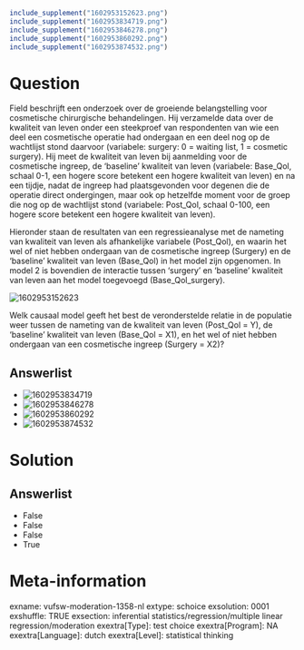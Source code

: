 ```{r, echo = FALSE, results = "hide"}
include_supplement("1602953152623.png")
include_supplement("1602953834719.png")
include_supplement("1602953846278.png")
include_supplement("1602953860292.png")
include_supplement("1602953874532.png")
```

Question
========
Field beschrijft een onderzoek over de groeiende belangstelling voor
cosmetische chirurgische behandelingen. Hij verzamelde data over de
kwaliteit van leven onder een steekproef van respondenten van wie een
deel een cosmetische operatie had ondergaan en een deel nog op de
wachtlijst stond daarvoor (variabele: surgery: 0 = waiting list, 1 =
cosmetic surgery). Hij meet de kwaliteit van leven bij aanmelding voor
de cosmetische ingreep, de ‘baseline’ kwaliteit van leven (variabele:
Base\_Qol, schaal 0-1, een hogere score betekent een hogere kwaliteit
van leven) en na een tijdje, nadat de ingreep had plaatsgevonden voor
degenen die de operatie direct ondergingen, maar ook op hetzelfde moment
voor de groep die nog op de wachtlijst stond (variabele: Post\_Qol,
schaal 0-100, een hogere score betekent een hogere kwaliteit van
leven).  
  
Hieronder staan de resultaten van een regressieanalyse met de nameting
van kwaliteit van leven als afhankelijke variabele (Post\_Qol), en
waarin het wel of niet hebben ondergaan van de cosmetische ingreep
(Surgery) en de ‘baseline’ kwaliteit van leven (Base\_Qol) in het model
zijn opgenomen. In model 2 is bovendien de interactie tussen ‘surgery’
en ‘baseline’ kwaliteit van leven aan het model toegevoegd
(Base\_Qol\_surgery).  
  
<img src="1602953152623.png" class="fr-fic fr-dii tvcss_2"
alt="1602953152623" />  
  
Welk causaal model geeft het best de veronderstelde relatie in de
populatie weer tussen de nameting van de kwaliteit van leven (Post\_Qol
= Y), de ‘baseline’ kwaliteit van leven (Base\_Qol = X1), en het wel of
niet hebben ondergaan van een cosmetische ingreep (Surgery = X2)?

Answerlist
----------
* <img src="1602953834719.png" class="fr-fic fr-dii tvcss_3"
  alt="1602953834719" />
* <img src="1602953846278.png" class="fr-fic fr-dii tvcss_4"
  alt="1602953846278" />
* <img src="1602953860292.png" class="fr-fic fr-dii tvcss_5"
  alt="1602953860292" />
* <img src="1602953874532.png" class="fr-fic fr-dii tvcss_6"
  alt="1602953874532" />

Solution
========










Answerlist
----------
* False
* False
* False
* True

Meta-information
================
exname: vufsw-moderation-1358-nl
extype: schoice
exsolution: 0001
exshuffle: TRUE
exsection: inferential statistics/regression/multiple linear regression/moderation
exextra[Type]: test choice
exextra[Program]: NA
exextra[Language]: dutch
exextra[Level]: statistical thinking

